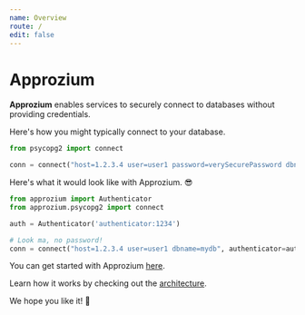 ```yaml
---
name: Overview
route: /
edit: false
---
```


# Approzium
**Approzium** enables services to securely connect to databases without providing credentials.

Here's how you might typically connect to your database.
```python
from psycopg2 import connect

conn = connect("host=1.2.3.4 user=user1 password=verySecurePassword dbname=mydb")
```

Here's what it would look like with Approzium. 😎
```python
from approzium import Authenticator
from approzium.psycopg2 import connect

auth = Authenticator('authenticator:1234')

# Look ma, no password!
conn = connect("host=1.2.3.4 user=user1 dbname=mydb", authenticator=auth)
```

You can get started with Approzium [here](/quickstart).

Learn how it works by checking out the [architecture](/architecture).

We hope you like it! 🤗